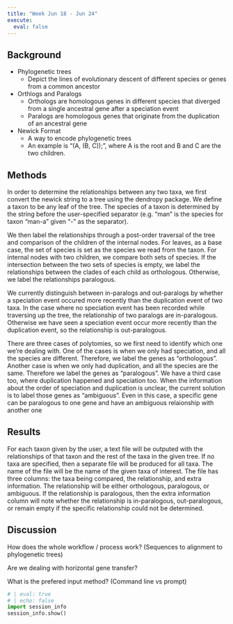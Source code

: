 ```yaml
---
title: "Week Jun 18 - Jun 24"
execute:
  eval: false
---
```


## Background
- Phylogenetic trees
  * Depict the lines of evolutionary descent of different species or genes from a common ancestor
- Orthlogs and Paralogs
  * Orthologs are homologous genes in different species that diverged from a single ancestral gene after a speciation event
  * Paralogs are homologous genes that originate from the duplication of an ancestral gene
- Newick Format
  * A way to encode phylogenetic trees
  * An example is "(A, (B, C));", where A is the root and B and C are the two children.

## Methods

In order to determine the relationships between any two taxa, we first convert the newick string to a tree using the dendropy package. We define a taxon to be any leaf of the tree. The species of a taxon is determined by the string before the user-specified separator (e.g. "man" is the species for taxon "man-a" given "-" as the separator). 

We then label the relationships through a post-order traversal of the tree and comparison of the children of the internal nodes. For leaves, as a base case, the set of species is set as the species we read from the taxon. For internal nodes with two children, we compare both sets of species. If the intersection between the two sets of species is empty, we label the relationships between the clades of each child as orthologous. Otherwise, we label the relationships paralogous.

We currently distinguish between in-paralogs and out-paralogs by whether a speciation event occured more recently than the duplication event of two taxa. In the case where no speciation event has been recorded while traversing up the tree, the relationship of two paralogs are in-paralogous. Otherwise we have seen a speciation event occur more recently than the duplication event, so the relationship is out-paralogous.

There are three cases of polytomies, so we first need to identify which one we're dealing with. One of the cases is when we only had speciation, and all the species are different. Therefore, we label the genes as "orthologous". 
Another case is when we only had duplication, and all the species are the same. Therefore we label the genes as "paralogous". We have a third case too, where duplication happened and speciation too. When the information about the order of speciation and duplication is unclear, the current solution is to label those genes as "ambiguous". Even in this case, a specific gene can be paralogous to one gene and have an ambiguous relaionship with another one


## Results

For each taxon given by the user, a text file will be outputed with the relationships of that taxon and the rest of the taxa in the given tree. If no taxa are specified, then a separate file will be produced for all taxa. The name of the file will be the name of the given taxa of interest. The file has three columns: the taxa being compared, the relationship, and extra information. The relationship will be either orthologous, paralogous, or ambiguous. If the relationship is paralogous, then the extra information column will note whether the relationship is in-paralogous, out-paralogous, or remain empty if the specific relationship could not be determined.


## Discussion

How does the whole workflow / process work? (Sequences to alignment to phylogenetic trees)

Are we dealing with horizontal gene transfer?

What is the prefered input method? (Command line vs prompt)


::: {.content-visible when-format="html"}
```python
# | eval: true
# | echo: false
import session_info
session_info.show()
```
:::
